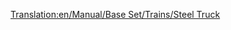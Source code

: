 [[Translation:en/Manual/Base Set/Trains/Steel Truck]]
{{it/Manual/Base Set/Trains/Vagoni|Picture=[[File:en/Manual/Base Set/Trains/Steeltruck.png]]
|Name=Carro per acciaio
|NormalCost=€ 2.296
|NormalWeight=18 / 38 t
|NormalCapacity=20 tonnellate di acciaio
|MonoCost="
|MonoWeight=18 / 43 t
|MonoCapacity=25 tonnellate di acciaio
|MagCost="
|MagWeight=18 / 45 t
|MagCapacity=27 tonnellate di acciaio
|Description=Il carro per il trasporto dell'[[it/Acciaio|acciaio]] è specializzato per questo tipo di carico prodotto dalle [[it/Acciaierie|acciaierie]]. Disponibile solo per il clima [[en/Climat#temperato|temperato]].
}}